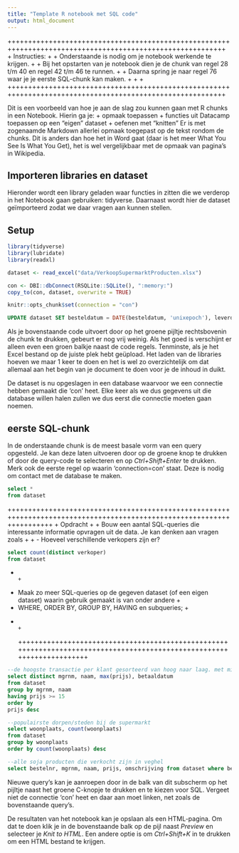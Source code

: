 ```yaml
---
title: "Template R notebook met SQL code"
output: html_document
---
```



+++++++++++++++++++++++++++++++++++++++++++++++++++++++++++++++++++++++++++++++++++++++++++++++++++++++++++
+ Instructies:                                                                                            +
+ Onderstaande is nodig om je notebook werkende te krijgen.                                               +
+ Bij het opstarten van je notebook dien je de chunk van regel 28 t/m 40 en regel 42 t/m 46 te runnen.    +
+ Daarna spring je naar regel 76 waar je je eerste SQL-chunk kan maken.                                   +
+                                                                                                         +
+++++++++++++++++++++++++++++++++++++++++++++++++++++++++++++++++++++++++++++++++++++++++++++++++++++++++++


Dit is een voorbeeld van hoe je aan de slag zou kunnen gaan met R chunks in een Notebook.
Hierin ga je:
+ opmaak toepassen
+ functies uit Datacamp toepassen op een "eigen" dataset
+ oefenen met "knitten"
Er is met zogenaamde Markdown allerlei opmaak toegepast op de tekst rondom de chunks. Dit is anders dan hoe het in Word gaat (daar is het meer What You See Is What You Get), het is wel vergelijkbaar met de opmaak van pagina's in Wikipedia.

## Importeren libraries en dataset
Hieronder wordt een library geladen waar functies in zitten die we verderop in het Notebook gaan gebruiken: tidyverse. Daarnaast wordt hier de dataset geïmporteerd zodat we daar vragen aan kunnen stellen. 


## Setup
```r
library(tidyverse)
library(lubridate)
library(readxl)

dataset <- read_excel("data/VerkoopSupermarktProducten.xlsx")

con <- DBI::dbConnect(RSQLite::SQLite(), ":memory:")
copy_to(con, dataset, overwrite = TRUE)

knitr::opts_chunk$set(connection = "con")

```

```sql
UPDATE dataset SET besteldatum = DATE(besteldatum, 'unixepoch'), leverdatum = DATE(leverdatum, 'unixepoch'), betaaldatum = DATE(betaaldatum, 'unixepoch');
```


Als je bovenstaande code uitvoert door op het groene pijltje rechtsbovenin de chunk te drukken, gebeurt er nog vrij weinig. Als het goed is verschijnt er alleen even een groen balkje naast de code regels. Tenminste, als je het Excel bestand op de juiste plek hebt geüpload.
Het laden van de libraries hoeven we maar 1 keer te doen en het is wel zo overzichtelijk om dat allemaal aan het begin van je document te doen voor je de inhoud in duikt.

De dataset is nu opgeslagen in een database waarvoor we een connectie hebben gemaakt die 'con' heet. Elke keer als we dus gegevens uit die database willen halen zullen we dus eerst die connectie moeten gaan noemen.


## eerste SQL-chunk
In de onderstaande chunk is de meest basale vorm van een query opgesteld. Je kan deze laten uitvoeren door op de groene knop te drukken of door de query-code te selecteren en op *Ctrl+Shift+Enter* te drukken.
Merk ook de eerste regel op waarin 'connection=con' staat. Deze is nodig om contact met de database te maken.

```sql
select *
from dataset
```


+++++++++++++++++++++++++++++++++++++++++++++++++++++++++++++++++++++++++++++++++++++++++++++++++++++++++++++++++++++++
+ Opdracht                                                                                                            +
+ Bouw een aantal SQL-queries die interessante informatie opvragen uit de data. Je kan denken aan vragen zoals        +
+  - Hoeveel verschillende verkopers zijn er?     
```sql
select count(distinct verkoper)
from dataset
```

+                                                                                                                     +
+ Maak zo meer SQL-queries op de gegeven dataset (of een eigen dataset) waarin gebruik gemaakt is van onder andere    +
+ WHERE, ORDER BY, GROUP BY, HAVING en subqueries;                                                                    +
+                                                                                                                     +
+++++++++++++++++++++++++++++++++++++++++++++++++++++++++++++++++++++++++++++++++++++++++++++++++++++++++++++++++++++++

```sql
--de hoogste transactie per klant gesorteerd van hoog naar laag. met minimum van 15
select distinct mgrnm, naam, max(prijs), betaaldatum
from dataset
group by mgrnm, naam
having prijs >= 15
order by
prijs desc

```

```sql
--populairste dorpen/steden bij de supermarkt
select woonplaats, count(woonplaats)
from dataset
group by woonplaats
order by count(woonplaats) desc
```

```sql
--alle soja producten die verkocht zijn in veghel
select bestelnr, mgrnm, naam, prijs, omschrijving from dataset where bestelnr in (select bestelnr from dataset where woonplaats = "Veghel" and omschrijving like "Soja%")

```





Nieuwe query's kan je aanroepen door in de balk van dit subscherm op het pijltje naast het groene C-knopje te drukken en te kiezen voor SQL. Vergeet niet de connectie 'con' heet en daar aan moet linken, net zoals de bovenstaande query's.



De resultaten van het notebook kan je opslaan als een HTML-pagina. Om dat te doen klik je in de bovenstaande balk op de pijl naast *Preview* en selecteer je *Knit to HTML*. Een andere optie is om *Ctrl+Shift+K* in te drukken om een HTML bestand te krijgen.
